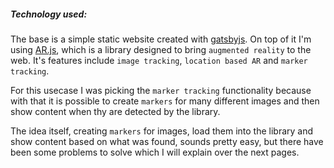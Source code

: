 ##### Technology used:
The base is a simple static website created with [gatsbyjs](https://www.gatsbyjs.com/).
On top of it I'm using [AR.js](https://ar-js-org.github.io/AR.js-Docs/), which is a library
designed to bring `augmented reality` to the web. It's features include `image tracking`,
`location based AR` and `marker tracking`.

For this usecase I was picking the `marker tracking` functionality because with that it is possible
to create `markers` for many different images and then show content when thy are detected by the
library.

The idea itself, creating `markers` for images, load them into the library and show content based on
what was found, sounds pretty easy, but there have been some problems to solve which I will explain
over the next pages.
